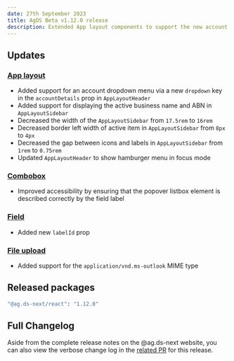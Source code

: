 ```yaml
---
date: 27th September 2023
title: AgDS Beta v1.12.0 release
description: Extended App layout components to support the new account dropdown menu, plus various bug fixes and improvements.
---
```


## Updates

### [App layout](/components/app-layout)

- Added support for an account dropdown menu via a new `dropdown` key in the `accountDetails` prop in `AppLayoutHeader`
- Added support for displaying the active business name and ABN in `AppLayoutSidebar`
- Decreased the width of the `AppLayoutSidebar` from `17.5rem` to `16rem`
- Decreased border left width of active item in `AppLayoutSidebar` from `8px` to `4px`
- Decreased the gap between icons and labels in `AppLayoutSidebar` from `1rem` to `0.75rem`
- Updated `AppLayoutHeader` to show hamburger menu in focus mode

### [Combobox](/components/combobox)

- Improved accessibility by ensuring that the popover listbox element is described correctly by the field label

### [Field](/components/field)

- Added new `labelId` prop

### [File upload](/components/file-upload)

- Added support for the `application/vnd.ms-outlook` MIME type

## Released packages

```sh
"@ag.ds-next/react": "1.12.0"
```

## Full Changelog

Aside from the complete release notes on the @ag.ds-next website, you can also view the verbose change log in the [related PR](https://github.com/agriculturegovau/agds-next/pull/1395) for this release.
